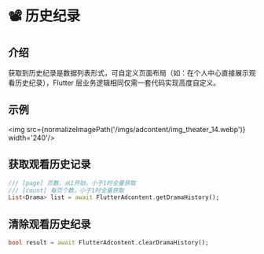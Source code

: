 
# 📽 历史纪录

## 介绍

获取到历史纪录是数据列表形式，可自定义页面布局（如：在个人中心直接展示观看历史纪录），Flutter 层业务逻辑相同仅需一套代码实现高度自定义。

## 示例

<img src={normalizeImagePath('/imgs/adcontent/img_theater_14.webp')} width='240'/>

## 获取观看历史记录

``` dart
/// [page] 页数，从1开始，小于1时全量获取
/// [count] 每页个数，小于1时全量获取
List<Drama> list = await FlutterAdcontent.getDramaHistory();
```

## 清除观看历史纪录

``` dart
bool result = await FlutterAdcontent.clearDramaHistory();
```






